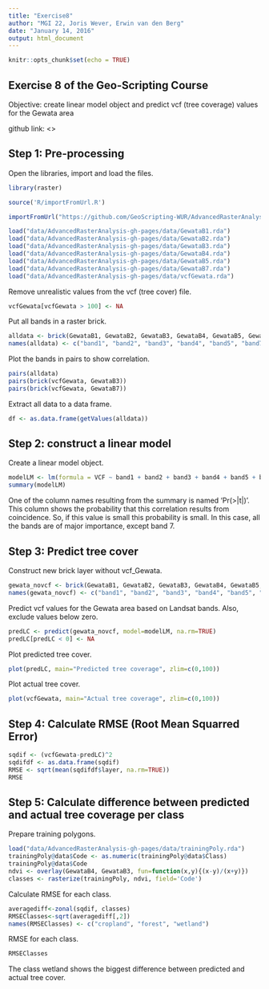 ```yaml
---
title: "Exercise8"
author: "MGI 22, Joris Wever, Erwin van den Berg"
date: "January 14, 2016"
output: html_document
---
```


```r
knitr::opts_chunk$set(echo = TRUE)
```

## Exercise 8 of the Geo-Scripting Course

Objective: create linear model object and predict vcf (tree coverage) values for the Gewata area

github link:  <>

## Step 1: Pre-processing

Open the libraries, import and load the files.
```r
library(raster)

source('R/importFromUrl.R')

importFromUrl("https://github.com/GeoScripting-WUR/AdvancedRasterAnalysis/archive/gh-pages.zip")

load("data/AdvancedRasterAnalysis-gh-pages/data/GewataB1.rda")
load("data/AdvancedRasterAnalysis-gh-pages/data/GewataB2.rda")
load("data/AdvancedRasterAnalysis-gh-pages/data/GewataB3.rda")
load("data/AdvancedRasterAnalysis-gh-pages/data/GewataB4.rda")
load("data/AdvancedRasterAnalysis-gh-pages/data/GewataB5.rda")
load("data/AdvancedRasterAnalysis-gh-pages/data/GewataB7.rda")
load("data/AdvancedRasterAnalysis-gh-pages/data/vcfGewata.rda")
```

Remove unrealistic values from the vcf (tree cover) file. 
```r
vcfGewata[vcfGewata > 100] <- NA
```

Put all bands in a raster brick.
```r
alldata <- brick(GewataB1, GewataB2, GewataB3, GewataB4, GewataB5, GewataB7, vcfGewata)
names(alldata) <- c("band1", "band2", "band3", "band4", "band5", "band7", "VCF")
```

Plot the bands in pairs to show correlation.
```r
pairs(alldata)
pairs(brick(vcfGewata, GewataB3))
pairs(brick(vcfGewata, GewataB7))
```

Extract all data to a data frame.
```r
df <- as.data.frame(getValues(alldata))
```

## Step 2: construct a linear model
Create a linear model object.
```r
modelLM <- lm(formula = VCF ~ band1 + band2 + band3 + band4 + band5 + band7, data = df) 
summary(modelLM)
```
One of the column names resulting from the summary is named ‘Pr(>|t|)’. This column shows the probability that this correlation results from coincidence. So, if this value is small this probability is small. In this case, all the bands are of major importance, except band 7.

## Step 3: Predict tree cover
Construct new brick layer without vcf_Gewata.
```r
gewata_novcf <- brick(GewataB1, GewataB2, GewataB3, GewataB4, GewataB5, GewataB7)
names(gewata_novcf) <- c("band1", "band2", "band3", "band4", "band5", "band7")
```

Predict vcf values for the Gewata area based on Landsat bands. Also, exclude values below zero.
```r
predLC <- predict(gewata_novcf, model=modelLM, na.rm=TRUE)
predLC[predLC < 0] <- NA
```

Plot predicted tree cover.
```r
plot(predLC, main="Predicted tree coverage", zlim=c(0,100))
```

Plot actual tree cover.
```r
plot(vcfGewata, main="Actual tree coverage", zlim=c(0,100))
```

## Step 4: Calculate RMSE (Root Mean Squarred Error)
```r
sqdif <- (vcfGewata-predLC)^2
sqdifdf <- as.data.frame(sqdif)
RMSE <- sqrt(mean(sqdifdf$layer, na.rm=TRUE))
RMSE
```

## Step 5: Calculate difference between predicted and actual tree coverage per class
Prepare training polygons.
```r
load("data/AdvancedRasterAnalysis-gh-pages/data/trainingPoly.rda")
trainingPoly@data$Code <- as.numeric(trainingPoly@data$Class)
trainingPoly@data$Code
ndvi <- overlay(GewataB4, GewataB3, fun=function(x,y){(x-y)/(x+y)})
classes <- rasterize(trainingPoly, ndvi, field='Code')
```

Calculate RMSE for each class.
```r
averagediff<-zonal(sqdif, classes)
RMSEClasses<-sqrt(averagediff[,2])
names(RMSEClasses) <- c("cropland", "forest", "wetland")
```

RMSE for each class.
```r
RMSEClasses
```

The class wetland shows the biggest difference between predicted and actual tree cover.


